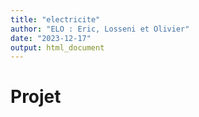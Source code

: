 ```yaml
---
title: "electricite"
author: "ELO : Eric, Losseni et Olivier"
date: "2023-12-17"
output: html_document
---
```

# Projet 
